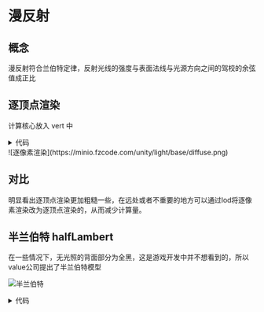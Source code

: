 
# 漫反射

## 概念

漫反射符合兰伯特定律，反射光线的强度与表面法线与光源方向之间的驾校的余弦值成正比

## 逐顶点渲染

计算核心放入 vert 中
<details>
<summary>代码</summary>
```shader
Shader "Note2/VertexLitDiffuse"
{
    Properties
    {
        _Color ("Main Color", Color) = (1,1,1,1)
        _MainTex ("Base (RGB)", 2D) = "white" {}
        _LightColor ("Light Color", Color) = (1,1,1,1)
    }
    SubShader
    {
        Tags { "RenderType"="Opaque" }
        LOD 200

        Pass
        {
            CGPROGRAM
            #pragma vertex vert
            #pragma fragment frag

            #include "UnityCG.cginc"

            struct appdata
            {
                float4 vertex : POSITION;
                float3 normal : NORMAL;
                float2 uv : TEXCOORD0;
            };

            struct v2f
            {
                float4 pos : POSITION;
                float2 uv : TEXCOORD0;
                float3 color : COLOR;
            };

            sampler2D _MainTex;
            float4 _Color;
            float4 _LightColor;
            float4 _MainTex_ST;

            v2f vert (appdata v)
            {
                v2f o;
                o.pos = UnityObjectToClipPos(v.vertex);
                o.uv = v.uv * _MainTex_ST.xy + _MainTex_ST.zw;
                float3 normal = normalize(mul((float3x3)unity_WorldToObject, v.normal));
                float3 lightDir = normalize(_WorldSpaceLightPos0.xyz);
                float diff = max(0, dot(normal, lightDir));
                o.color = diff * _LightColor.rgb;
                return o;
            }

            half4 frag (v2f i) : SV_Target
            {
                half4 texColor = tex2D(_MainTex, i.uv) * _Color;
                texColor.rgb *= i.color;
                return texColor;
            }
            ENDCG
        }
    }
    FallBack "Diffuse"
}

```
</details>


![逐顶点渲染](https://minio.fzcode.com/unity/light/base/vertexLitDiffuse.png)


## 逐像素渲染

vert 中 计算了法线和光源，frag 中计算光照

<details>
<summary>代码</summary>
```shader
Shader "Note2/PixelLitDiffuse"
{
    Properties
    {
        _Color ("Main Color", Color) = (1,1,1,1)
        _MainTex ("Base (RGB)", 2D) = "white" {}
        _LightColor ("Light Color", Color) = (1,1,1,1)
    }
    SubShader
    {
        Tags { "RenderType"="Opaque" }
        LOD 200

        Pass
        {
            CGPROGRAM
            #pragma vertex vert
            #pragma fragment frag

            #include "UnityCG.cginc"

            struct appdata
            {
                float4 vertex : POSITION;
                float3 normal : NORMAL;
                float2 uv : TEXCOORD0;
            };

            struct v2f
            {
                float4 pos : POSITION;
                float2 uv : TEXCOORD0;
                float3 normal : TEXCOORD1;
                float3 lightDir : TEXCOORD2;
            };

            sampler2D _MainTex;
            float4 _Color;
            float4 _LightColor;
            float4 _MainTex_ST;

            v2f vert (appdata v)
            {
                v2f o;
                o.pos = UnityObjectToClipPos(v.vertex);
                o.uv = v.uv * _MainTex_ST.xy + _MainTex_ST.zw;
                o.normal = normalize(mul((float3x3)unity_WorldToObject, v.normal));
                o.lightDir = normalize(_WorldSpaceLightPos0.xyz);

                return o;
            }

            half4 frag (v2f i) : SV_Target
            {
                float3 normal = normalize(i.normal);
                float3 lightDir = normalize(i.lightDir);
                float diff = max(0, dot(normal, lightDir));

                half4 texColor = tex2D(_MainTex, i.uv) * _Color;
                texColor.rgb *= diff * _LightColor.rgb;
                return texColor;
            }
            ENDCG
        }
    }
    FallBack "Diffuse"
}


```

</details>
![逐像素渲染](https://minio.fzcode.com/unity/light/base/diffuse.png)


## 对比

明显看出逐顶点渲染更加粗糙一些，在远处或者不重要的地方可以通过lod将逐像素渲染改为逐顶点渲染的，从而减少计算量。


## 半兰伯特 halfLambert

在一些情况下，无光照的背面部分为全黑，这是游戏开发中并不想看到的，所以value公司提出了半兰伯特模型

![半兰伯特](https://minio.fzcode.com/unity/light/base/Alyx_lambert_half_lambert.jpg)

<details>
<summary>代码</summary>
```shader
Shader "Note2/HalfLambert"
{
   Properties {
		_Diffuse ("Diffuse", Color) = (1, 1, 1, 1)
	}
	SubShader {
		Pass { 
			Tags { "LightMode"="ForwardBase" }
		
			CGPROGRAM
			
			#pragma vertex vert
			#pragma fragment frag
			
			#include "Lighting.cginc"
			
			fixed4 _Diffuse;
			
			struct a2v {
				float4 vertex : POSITION;
				float3 normal : NORMAL;
			};
			
			struct v2f {
				float4 pos : SV_POSITION;
				float3 worldNormal : TEXCOORD0;
			};
			
			v2f vert(a2v v) {
				v2f o;
				// Transform the vertex from object space to projection space
				o.pos = UnityObjectToClipPos(v.vertex);
				
				// Transform the normal from object space to world space
				o.worldNormal = mul(v.normal, (float3x3)unity_WorldToObject);
				
				return o;
			}
			
			fixed4 frag(v2f i) : SV_Target {
				// Get ambient term
				fixed3 ambient = UNITY_LIGHTMODEL_AMBIENT.xyz;
				
				// Get the normal in world space
				fixed3 worldNormal = normalize(i.worldNormal);
				// Get the light direction in world space
				fixed3 worldLightDir = normalize(_WorldSpaceLightPos0.xyz);
				
				// Compute diffuse term
				fixed halfLambert = dot(worldNormal, worldLightDir) * 0.5 + 0.5;
				fixed3 diffuse = _LightColor0.rgb * _Diffuse.rgb * halfLambert;
				
				fixed3 color = ambient + diffuse;
				
				return fixed4(color, 1.0);
			}
			
			ENDCG
		}
	} 
	FallBack "Diffuse"
}

```
</details>

![半兰伯特](https://minio.fzcode.com/unity/light/base/halfLambert.png)